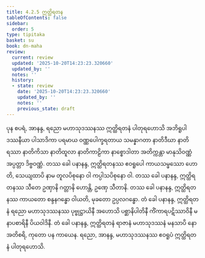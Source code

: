 ```yaml
---
title: 4.2.5 ဣတ္ထိရတန
tableOfContents: false
sidebar:
  order: 5
type: tipitaka
basket: su
book: dn-maha
review:
  current: review
  updated: '2025-10-20T14:23:23.320660'
  updated_by: ''
  notes: ''
  history:
  - state: review
    date: '2025-10-20T14:23:23.320660'
    updated_by: ''
    notes: ''
    previous_state: draft
---
```



<DynamicBreadcrumb />


<ReviewStatus review={frontmatter.review} showDetails={true} />

<HypothesisAnnotation frontmatter={frontmatter} />

<Division number="249" book="dn-maha" e="ch" v="7" p="143">

<Paragraph number="546" book="dn-maha">
ပုန စပရံ, အာနန္ဒ, ရညော မဟာသုဒဿနဿ ဣတ္ထိရတနံ ပါတုရဟောသိ အဘိရူပါ ဒဿနီယာ ပါသာဒိကာ ပရမာယ ဝဏ္ဏပေါက္ခရတာယ သမန္နာဂတာ နာတိဒီဃာ နာတိရဿာ နာတိကိသာ နာတိထူလာ နာတိကာဠိကာ နာစ္စောဒါတာ အတိက္ကန္တာ မာနုသိဝဏ္ဏံ အပ္ပတ္တာ ဒိဗ္ဗဝဏ္ဏံ. တဿ ခေါ ပနာနန္ဒ, ဣတ္ထိရတနဿ ဧဝရူပေါ ကာယသမ္ဖဿော ဟောတိ, သေယျထာပိ နာမ တူလပိစုနော ဝါ ကပ္ပါသပိစုနော ဝါ. တဿ ခေါ ပနာနန္ဒ, ဣတ္ထိရတနဿ သီတေ ဥဏှာနိ ဂတ္တာနိ ဟောန္တိ, ဥဏှေ သီတာနိ. တဿ ခေါ ပနာနန္ဒ, ဣတ္ထိရတနဿ ကာယတော စန္ဒနဂန္ဓော ဝါယတိ, မုခတော ဥပ္ပလဂန္ဓော. တံ ခေါ ပနာနန္ဒ, ဣတ္ထိရတနံ ရညော မဟာသုဒဿနဿ ပုဗ္ဗုဋ္ဌာယိနီ အဟောသိ ပစ္ဆာနိပါတိနီ ကိံကာရပဋိဿာဝိနီ မနာပစာရိနီ ပိယဝါဒိနီ. တံ ခေါ ပနာနန္ဒ, ဣတ္ထိရတနံ ရာဇာနံ မဟာသုဒဿနံ မနသာပိ နော အတိစရိ, ကုတော ပန ကာယေန. ရညော, အာနန္ဒ, မဟာသုဒဿနဿ ဧဝရူပံ ဣတ္ထိရတနံ ပါတုရဟောသိ.
</Paragraph>
</Division>